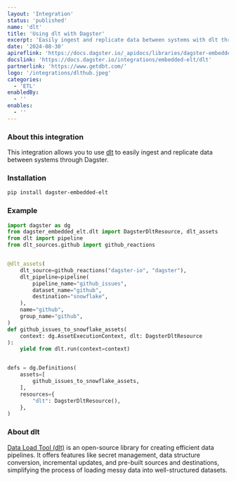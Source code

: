 ```yaml
---
layout: 'Integration'
status: 'published'
name: 'dlt'
title: 'Using dlt with Dagster'
excerpt: 'Easily ingest and replicate data between systems with dlt through Dagster.'
date: '2024-08-30'
apireflink: 'https://docs.dagster.io/_apidocs/libraries/dagster-embedded-elt'
docslink: 'https://docs.dagster.io/integrations/embedded-elt/dlt'
partnerlink: 'https://www.getdbt.com/'
logo: '/integrations/dlthub.jpeg'
categories:
  - 'ETL'
enabledBy:
  - ''
enables:
  - ''
---
```


### About this integration

This integration allows you to use [dlt](https://dlthub.com/) to easily ingest and replicate data between systems through Dagster.

### Installation

```bash
pip install dagster-embedded-elt
```

### Example

```python
import dagster as dg
from dagster_embedded_elt.dlt import DagsterDltResource, dlt_assets
from dlt import pipeline
from dlt_sources.github import github_reactions


@dlt_assets(
    dlt_source=github_reactions("dagster-io", "dagster"),
    dlt_pipeline=pipeline(
        pipeline_name="github_issues",
        dataset_name="github",
        destination="snowflake",
    ),
    name="github",
    group_name="github",
)
def github_issues_to_snowflake_assets(
    context: dg.AssetExecutionContext, dlt: DagsterDltResource
):
    yield from dlt.run(context=context)


defs = dg.Definitions(
    assets=[
        github_issues_to_snowflake_assets,
    ],
    resources={
        "dlt": DagsterDltResource(),
    },
)
```

### About dlt

[Data Load Tool (dlt)](https://dlthub.com/) is an open-source library for creating efficient data pipelines. It offers features like secret management, data structure conversion, incremental updates, and pre-built sources and destinations, simplifying the process of loading messy data into well-structured datasets.
